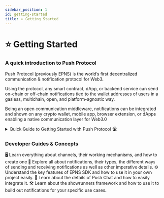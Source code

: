 ```yaml
---
sidebar_position: 1
id: getting-started
title: ⭐ Getting Started
---
```



# ⭐ Getting Started

### A quick introduction to Push Protocol

Push Protocol (previously EPNS) is the world’s first decentralized communication & notification protocol for Web3.

Using the protocol, any smart contract, dApp, or backend service can send on-chain or off-chain notifications tied to the wallet addresses of users in a gasless, multichain, open, and platform-agnostic way.

Being an open communication middleware, notifications can be integrated and shown on any crypto wallet, mobile app, browser extension, or dApps enabling a native communication layer for Web3.0

<details>

<summary>Quick Guide to Getting Started with Push Protocol 🛣</summary>

- Any user who activates themselves on the protocol to send a notification is called a [**Channel**](https://whitepaper.epns.io/protocol-specs-section/epns-protocol/channels).
- In other words, a [**Channel**](https://whitepaper.epns.io/protocol-specs-section/epns-protocol/channels) is any service (protocol, dApp, or even web2 service) that wants to send notifications out to web3 usernames (wallet addresses).
- A wallet address can create only one [**Channel**](https://whitepaper.epns.io/protocol-specs-section/epns-protocol/channels) on the protocol.
- A channel is free to delegate (or revoke delegates) sending notifications functionality to any other wallet addresses on their behalf.
- Creating a channel requires 50 **PUSH**, Channel info (Channel name, Image, description, CTA), and some **ETH**.
- Channels can send notifications to their users(wallet addresses) in a number of ways, including:
  - [Javascript SDK](developer-tooling/push-sdk/sdk-packages-details/epnsproject-sdk-restapi/for-notification/send-notifications.md) (**Gasless.** Best for automated logic from dApp / Backend)
  - [**Showrunners Framework**](developer-tooling/showrunners-framework/) (**Scaffold/Gasless.** Best for automated logic via scaffold backend)
  - Smart contract to Smart contract (**requires gas**, Best for instant on-chain events, piggybacks on an on-chain transaction via Interface ABI call)
  - Manually from Push dApp (**Gasless**, Best for manual logic)
  - Users can gaslessly opt-in to receive notifications from these Channels. See the [**entire walkthrough here**](https://app.epns.io/#/live_walkthrough).
- Opted-in users are called subscribers of the Channels. Subscribers of the Channel receive notifications from those Channels in their Inboxes.
- Non-opted users or non-subscribers of the Channel aren't alerted when they receive a notif from a non-subscribed channel, instead, it lands in their spam folder.
- Currently, we have [**Staging**](https://staging.push.org/#/channels) and [**Prod**](https://app.push.org/) dApp that interfaces with EPNS Protocol to enable communication & notifications.

</details>

### Developer Guides & Concepts

<Tabs>
  <TabItem value="Channels" label="Channels" default>
    🖥 Learn everything about channels, their working mechanisms, and how to
    create one
    <CustomLinkCard
      text="What are Channels"
      link="./CONCEPTS/what-are-channels/"
    />
    <CustomLinkCard
      text="Creating a Channel"
      link="./developer-guides/creating-a-channel/"
    />
  </TabItem>
  <TabItem value="Notifications" label="Notifications">
    🔔 Explore all about notifications, their types, the different ways of
    sending and receiving notifications as well as other imperative details.
    <CustomLinkCard
      text="Push Notification for Web3"
      link="./CONCEPTS/push-notifications-for-web3/"
    />
    <CustomLinkCard
      text="Sending Notifications"
      link="./developer-guides/sending-notifications/"
    />
    <CustomLinkCard
      text="Receiving Notifications"
      link="./developer-guides/receiving-notifications/"
    />
    <CustomLinkCard
      text="Notification Standard"
      link="./developer-guides/sending-notifications/notification-payload-types/"
    />
  </TabItem>
  <TabItem value="SDK" label="SDK">
    ⚙ Understand the key features of EPNS SDK and how to use it in your own
    project easily.
    <CustomLinkCard text="Push SDK" link="./developer-tooling/push-sdk/" />
    <CustomLinkCard
      text="Push SDK Starter Kit"
      link="./developer-tooling/push-sdk/epns-sdk-starter-kit"
    />
  </TabItem>
  <TabItem value="Push Chat" label="Push Chat">
    📝 Learn about the details of Push Chat and how to easily integrate it.
    <CustomLinkCard
      text="Push Chat for Web3"
      link="./CONCEPTS/push-chat-for-web3/"
    />
    <CustomLinkCard
      text="Integrating Push Chat"
      link="./developer-guides/integrating-push-chat/"
    />
    <CustomLinkCard text="Push Support Chat" link="./developer-tooling/push-sdk/sdk-packages-details/epnsproject-sdk-uiweb/push-support-chat/" />
  </TabItem>
  <TabItem value="Showrunners" label="Showrunners">
    🛠 Learn about the showrunners framework and how to use it to build out
    notifications for your specific use cases.
    <CustomLinkCard
      text="Showrunners Framework"
      link="./"
    />
    <CustomLinkCard
      text="Using Showrunners (Scaffold/Gasless)"
      link="./developer-guides/sending-notifications/using-showrunners-scaffold-gasless/"
    />
  </TabItem>
</Tabs>
